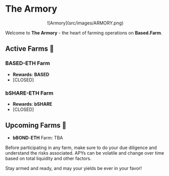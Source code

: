 # The Armory

<center>
![Armory](src/images/ARMORY.png)
</center>

Welcome to **The Armory** - the heart of farming operations on **Based.Farm**.

## Active Farms 🚜

### **BASED**-**ETH** Farm
- **Rewards**: **BASED**
- [CLOSED]

### **bSHARE**-**ETH** Farm
- **Rewards**: **bSHARE**
- [CLOSED]

## Upcoming Farms 🌿

- **bBOND**-**ETH** Farm: TBA

Before participating in any farm, make sure to do your due diligence and understand the risks associated. APYs can be volatile and change over time based on total liquidity and other factors.

Stay armed and ready, and may your yields be ever in your favor!

